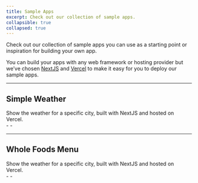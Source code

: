 ```yaml
---
title: Sample Apps
excerpt: Check out our collection of sample apps.
collapsible: true
collapsed: true
---
```


Check out our collection of sample apps you can use as a starting point or inspiration for building your own app.

You can build your apps with any web framework or hosting provider but we’ve chosen [NextJS](https://nextjs.org/) and [Vercel](https://vercel.com) to make it easy for you to deploy our sample apps.

---

## Simple Weather

<div className="-mt-4 grid gap-6 md:grid-cols-2">
  <div>
    Show the weather for a specific city, built with NextJS and hosted on
    Vercel.
  </div>
  <div>
    - <ChevronLink url="/docs/get-started/sample-apps/simple-weather" label="Deploy your own" />
    - <ChevronLink url="https://simple-weather-raydiant-app.vercel.app/?location=New%20York" label="Preview" />
  </div>
</div>

---

## Whole Foods Menu

<div className="-mt-4 grid gap-6 md:grid-cols-2">
  <div>
    Show the weather for a specific city, built with NextJS and hosted on Vercel.
  </div>
  <div>
    - <ChevronLink url="/docs/get-started/sample-apps/whole-foods-menu" label="Deploy your own" />
    - <ChevronLink url="https://wholefoods-menu-raydiant-app.vercel.app/menu-boards/juices?menu=5ffd5ad4-d853-48cd-a19b-421490314676" label="Preview" />
  </div>
</div>

